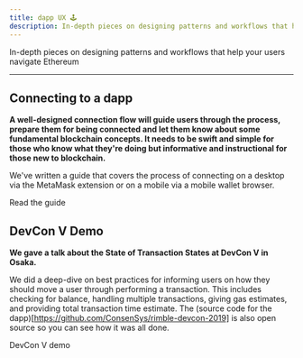 ```yaml
---
title: dapp UX 🕹
description: In-depth pieces on designing patterns and workflows that help your users navigate Ethereum
---
```


In-depth pieces on designing patterns and workflows that help your users navigate Ethereum

---

## Connecting to a dapp

**A well-designed connection flow will guide users through the process, prepare them for being connected and let them know about some fundamental blockchain concepts. It needs to be swift and simple for those who know what they're doing but informative and instructional for those new to blockchain.**

We've written a guide that covers the process of connecting on a desktop via the MetaMask extension or on a mobile via a mobile wallet browser.

<Link
  href="/guides/ux/connect-a-wallet-conditions">
  Read the guide
</Link>

<Box my={4} />

## DevCon V Demo

**We gave a talk about the State of Transaction States at DevCon V in Osaka.**

We did a deep-dive on best practices for informing users on how they should move a user through performing a transaction. This includes checking for balance, handling multiple transactions, giving gas estimates, and providing total transaction time estimate. The (source code for the dapp)[https://github.com/ConsenSys/rimble-devcon-2019] is also open source so you can see how it was all done.

<Link
  href="https://rimble-devcon-demo.netlify.com"
  target="_blank"
  title="Rimble's DevCon V demo"
  rel="noopener"
>
  <Flex alignItems="center">
    DevCon V demo <Icon name="Launch" size="16px" ml={2} />
  </Flex>
</Link>
